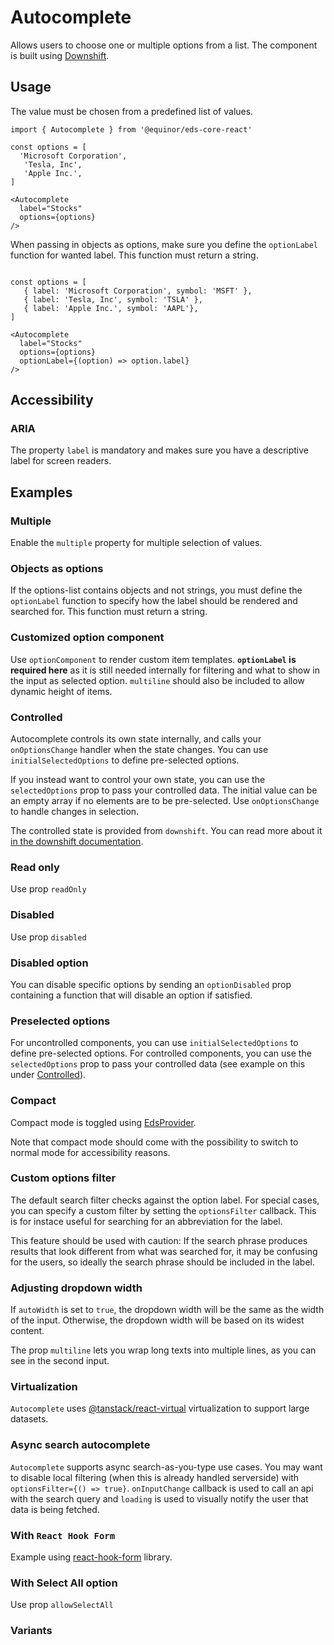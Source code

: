
<Meta of={ComponentStories} />

# Autocomplete 

Allows users to choose one or multiple options from a list. The component is built using [Downshift](https://github.com/downshift-js/downshift).

<Links 
    sourceUrl="https://github.com/equinor/design-system/blob/develop/packages/eds-core-react/src/components/Autocomplete/Autocomplete.tsx"
    npmUrl="https://www.npmjs.com/package/@equinor/eds-core-react"
/>

<Primary />
<Controls />

## Usage

The value must be chosen from a predefined list of values.

```tsx
import { Autocomplete } from '@equinor/eds-core-react'

const options = [
  'Microsoft Corporation',
   'Tesla, Inc',
   'Apple Inc.',
]

<Autocomplete 
  label="Stocks"
  options={options}
/>
```

When passing in objects as options, make sure you define the `optionLabel` function for wanted label. This function must return a string.

```tsx

const options = [
   { label: 'Microsoft Corporation', symbol: 'MSFT' },
   { label: 'Tesla, Inc', symbol: 'TSLA' },
   { label: 'Apple Inc.', symbol: 'AAPL'},
]

<Autocomplete 
  label="Stocks"
  options={options}
  optionLabel={(option) => option.label}
/>
```

## Accessibility

### ARIA
The property <code>label</code> is mandatory and makes sure you have a descriptive label for screen readers.

## Examples

### Multiple
Enable the `multiple` property for multiple selection of values.
<Canvas of={ComponentStories.Multiple} />

### Objects as options
If the options-list contains objects and not strings, you must define the `optionLabel` function to specify
how the label should be rendered and searched for. This function must return a string.

<Canvas of={ComponentStories.OptionLabel} />

### Customized option component
Use `optionComponent` to render custom item templates. **`optionLabel` is required here** as it is still needed internally for filtering and what to show in the input as selected option. `multiline` should also be included to allow dynamic height of items.

<Canvas of={ComponentStories.OptionComponent} />

### Controlled
Autocomplete controls its own state internally, and calls your `onOptionsChange` handler when the state changes. You can use `initialSelectedOptions`
to define pre-selected options.

If you instead want to control your own state, you can use the `selectedOptions` prop to pass your controlled data. The initial value can be an 
empty array if no elements are to be pre-selected. Use `onOptionsChange` to handle changes in selection. 

The controlled state is provided from `downshift`. You can read more about it [in the downshift documentation](https://github.com/downshift-js/downshift#control-props).

<Canvas of={ComponentStories.Controlled} />

### Read only
Use prop `readOnly`

<Canvas of={ComponentStories.ReadOnly} />

### Disabled
Use prop `disabled`

<Canvas of={ComponentStories.Disabled} />

### Disabled option
You can disable specific options by sending an `optionDisabled` prop containing a function that 
will disable an option if satisfied.

<Canvas of={ComponentStories.DisabledOption} />


### Preselected options
For uncontrolled components, you can use `initialSelectedOptions` to define pre-selected options.
For controlled components, you can use the `selectedOptions` prop to pass your controlled data 
(see example on this under [Controlled](?path=/docs/inputs-autocomplete--controlled)).

<Canvas of={ComponentStories.PreselectedOptions} />

### Compact
Compact mode is toggled using [EdsProvider](?path=/docs/edsprovider--introduction).

Note that compact mode should come with the possibility to switch to normal mode for accessibility reasons.

<Canvas of={ComponentStories.Compact} />

### Custom options filter
The default search filter checks against the option label. For special cases, you can specify a custom filter by setting 
the `optionsFilter` callback. This is for instace useful for searching for an abbreviation for the label.

This feature should be used with caution: If the search phrase produces results that look different from what was searched for, 
it may be confusing for the users, so ideally the search phrase should be included in the label.

<Canvas of={ComponentStories.CustomOptionsFilter} />

### Adjusting dropdown width
If `autoWidth` is set to `true`, the dropdown width will be the same as the width of the input. 
Otherwise, the dropdown width will be based on its widest content.

The prop `multiline` lets you wrap long texts into multiple lines, as you can see in the second input.

<Canvas of={ComponentStories.AutoWidth} />

### Virtualization
`Autocomplete` uses [@tanstack/react-virtual](https://tanstack.com/virtual/v3) virtualization to support large datasets.

<Canvas of={ComponentStories.Virtualized} />

### Async search autocomplete
`Autocomplete` supports async search-as-you-type use cases. You may want to disable local filtering (when this is already handled serverside) with `optionsFilter={() => true}`. `onInputChange` callback is used to call an api with the search query and `loading` is used to visually notify the user that data is being fetched. 

<Canvas of={ComponentStories.Async} />

### With `React Hook Form`

Example using [react-hook-form](https://react-hook-form.com/) library.

<Canvas of={ComponentStories.WithReactHookForm} />

### With Select All option

Use prop `allowSelectAll`

<Canvas of={ComponentStories.SelectAll} />

### Variants

<Canvas of={ComponentStories.Variants} />

